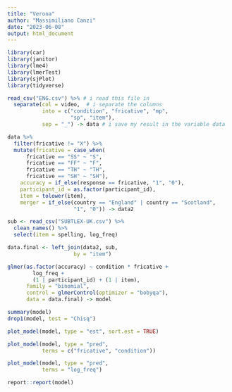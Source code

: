 ```yaml
---
title: "Verona"
author: "Massimiliano Canzi"
date: "2023-06-08"
output: html_document
---
```


```r
library(car)
library(janitor)
library(lme4)
library(lmerTest)
library(sjPlot)
library(tidyverse)
```

```r
read_csv("ENG.csv") %>% # i read this file in
  separate(col = video,  # i separate the columns 
           into = c("condition", "fricative", "mp", 
                    "sp", "item"), 
           sep = "_") -> data # i save my result in the variable data 
```

```r
data %>% 
  filter(fricative != "X") %>% 
  mutate(fricative = case_when(
      fricative == "SS" ~ "S", 
      fricative == "FF" ~ "F", 
      fricative == "TH" ~ "TH", 
      fricative == "SH" ~ "SH"), 
    accuracy = if_else(response == fricative, "1", "0"),
    participant_id = as.factor(participant_id),
    item = tolower(item), 
    merger = if_else(country == "England" | country == "Scotland", 
                     "1", "0")) -> data2
```

```r
sub <- read_csv("SUBTLEX-UK.csv") %>% 
  clean_names() %>% 
  select(item = spelling, log_freq)
```

```r
data.final <- left_join(data2, sub, 
                     by = "item")
```

```r
glmer(as.factor(accuracy) ~ condition * fricative +
        log_freq + 
        (1 | participant_id) + (1 | item), 
      family = "binomial", 
      control = glmerControl(optimizer = "bobyqa"), 
      data = data.final) -> model
```

```r
summary(model)
drop1(model, test = "Chisq")
```

```r
plot_model(model, type = "est", sort.est = TRUE)
```

```r
plot_model(model, type = "pred", 
           terms = c("fricative", "condition"))
```

```r
plot_model(model, type = "pred", 
           terms = "log_freq")
```

```r
report::report(model)
```






